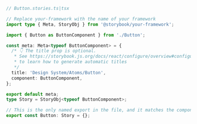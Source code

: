 ```ts
// Button.stories.ts|tsx

// Replace your-framework with the name of your framework
import type { Meta, StoryObj } from '@storybook/your-framework';

import { Button as ButtonComponent } from './Button';

const meta: Meta<typeof ButtonComponent> = {
  /* 👇 The title prop is optional.
   * See https://storybook.js.org/docs/react/configure/overview#configure-story-loading
   * to learn how to generate automatic titles
   */
  title: 'Design System/Atoms/Button',
  component: ButtonComponent,
};

export default meta;
type Story = StoryObj<typeof ButtonComponent>;

// This is the only named export in the file, and it matches the component name
export const Button: Story = {};
```
